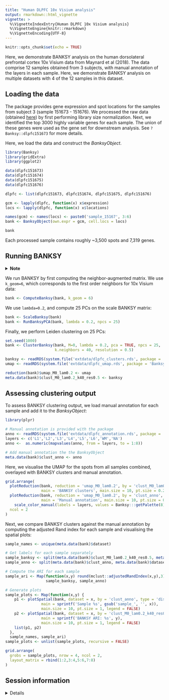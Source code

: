 ```yaml
---
title: "Human DLPFC 10x Visium analysis"
output: rmarkdown::html_vignette
vignette: >
  %\VignetteIndexEntry{Human DLPFC 10x Visium analysis}
  %\VignetteEngine{knitr::rmarkdown}
  %\VignetteEncoding{UTF-8}
---
```


```r
knitr::opts_chunk$set(echo = TRUE)
```

Here, we demonstrate BANKSY analysis on the human dorsolateral prefrontal 
cortex 10x Visium data from Maynard et al (2018). The data comprise 12 samples 
obtained from 3 subjects, with manual annotation of the layers in each sample. 
Here, we demonstrate BANKSY analysis on multiple datasets with 4 of the 12 
samples in this dataset. 

## Loading the data

The package provides gene expression and spot locations for the samples from 
subject 3 (sample 151673 - 151676). We processed the raw data (obtained 
[here](http://research.libd.org/spatialLIBD/)) by first performing library size 
normalization. Next, we identified the top 3000 highly variable genes for each 
sample. The union of these genes were used as the gene set for downstream 
analysis. See `?Banksy::dlpfc151673` for more details.

Here, we load the data and construct the *BanksyObject*.

```r
library(Banksy)
library(gridExtra)
library(ggplot2)

data(dlpfc151673)
data(dlpfc151674)
data(dlpfc151675)
data(dlpfc151676)

dlpfc <- list(dlpfc151673, dlpfc151674, dlpfc151675, dlpfc151676)

gcm <- lapply(dlpfc, function(x) x$expression)
locs <- lapply(dlpfc, function(x) x$locations)

names(gcm) <- names(locs) <- paste0('sample_15167', 3:6)
bank <- BanksyObject(own.expr = gcm, cell.locs = locs)

bank
```

Each processed sample contains roughly ~3,500 spots and 7,319 genes.

## Running BANKSY

<details>
  <summary>**Note**</summary>
  
For brevity, the code chunks in this section are not run. The table below shows 
the expected run time and memory requirements for the following function calls:

```r
d <- readRDS(system.file('extdata/dlpfc_benchmark.rds', package = 'Banksy'))
names(d) <- c('Function call', 'Elapsed time (sec)', 'Total RAM used (MiB)', 'Peaked RAM used (MiB)')
knitr::kable(d)
```

</details>

We run BANKSY by first computing the neighbor-augmented matrix. We use 
`k_geom=6`, which corresponds to the first order neighbors for 10x Visium data:

```r
bank <- ComputeBanksy(bank, k_geom = 6)
```

We use `lambda=0.2`, and compute 25 PCs on the scale BANKSY matrix:

```r
bank <- ScaleBanksy(bank)
bank <- RunBanksyPCA(bank, lambda = 0.2, npcs = 25)
```

Finally, we perform Leiden clustering on 25 PCs:

```r
set.seed(1000)
bank <- ClusterBanksy(bank, M=0, lambda = 0.2, pca = TRUE, npcs = 25,
                      k.neighbors = 40, resolution = 0.5)
```

```r
banksy <- readRDS(system.file('extdata/dlpfc_clusters.rds', package = 'Banksy'))
umap <- readRDS(system.file('extdata/dlpfc_umap.rds', package = 'Banksy'))

reduction(bank)$umap_M0_lam0.2 <- umap
meta.data(bank)$clust_M0_lam0.2_k40_res0.5 <- banksy
```

## Assessing clustering output

To assess BANKSY clustering output, we load manual annotation for each sample 
and add it to the *BanksyObject*:

```r
library(plyr)

# Manual annotation is provided with the package
anno <- readRDS(system.file('extdata/dlpfc_annotation.rds', package = 'Banksy'))
layers <- c('L1','L2','L3','L4','L5','L6','WM','NA')
anno <-  as.numeric(mapvalues(anno, from = layers, to = 1:8))

# Add manual annotation the the BanksyObject
meta.data(bank)$clust_anno <- anno
```

Here, we visualise the UMAP for the spots from all samples combined, overlayed
with BANKSY clusters and manual annotation. 

```r
grid.arrange(
  plotReduction(bank, reduction = 'umap_M0_lam0.2', by = 'clust_M0_lam0.2_k40_res0.5', type = 'discrete',
                main = 'BANKSY clusters', main.size = 10, pt.size = 0.25), 
  plotReduction(bank, reduction = 'umap_M0_lam0.2', by = 'clust_anno', type = 'discrete',
                main = 'Manual annotation', main.size = 10, pt.size = 0.25) +
    scale_color_manual(labels = layers, values = Banksy:::getPalette(8)),
  ncol = 2
)
```

Next, we compare BANKSY clusters against the manual annotation by computing the
adjusted Rand index for each sample and visualising the spatial plots:

```r
sample_names <- unique(meta.data(bank)$dataset)

# Get labels for each sample separately
sample_banksy <- split(meta.data(bank)$clust_M0_lam0.2_k40_res0.5, meta.data(bank)$dataset)
sample_anno <- split(meta.data(bank)$clust_anno, meta.data(bank)$dataset)

# Compute the ARI for each sample
sample_ari <- Map(function(x,y) round(mclust::adjustedRandIndex(x,y),3),
                  sample_banksy, sample_anno)

# Generate plots
sample_plots <- Map(function(x,y) {
    p1 <- plotSpatial(bank, dataset = x, by = 'clust_anno', type = 'discrete',
                main = sprintf('Sample %s', gsub('sample_', '', x)),
                main.size = 10, pt.size = 1, legend = FALSE)
    p2 <- plotSpatial(bank, dataset = x, by = 'clust_M0_lam0.2_k40_res0.5', type = 'discrete',
                main = sprintf('BANKSY ARI: %s', y),
                main.size = 10, pt.size = 1, legend = FALSE)
    list(p1, p2)
  },
  sample_names, sample_ari)
sample_plots <- unlist(sample_plots, recursive = FALSE)

grid.arrange(
  grobs = sample_plots, nrow = 4, ncol = 2, 
  layout_matrix = rbind(1:2,3:4,5:6,7:8)
)
```

## Session information

<details>

```r
sessionInfo()
```

</details>
